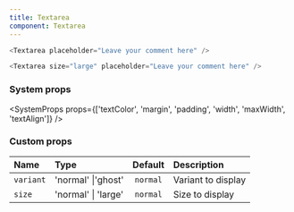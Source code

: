 ```yaml
---
title: Textarea
component: Textarea
---
```


```js live=true
<Textarea placeholder="Leave your comment here" />
```

```js live=true
<Textarea size="large" placeholder="Leave your comment here" />
```

### System props

<SystemProps props={['textColor', 'margin', 'padding', 'width', 'maxWidth', 'textAlign']} />

### Custom props

| Name      | Type                | Default  | Description        |
| :-------- | :------------------ | :------: | :----------------- |
| `variant` | 'normal' \|'ghost'  | `normal` | Variant to display |
| `size`    | 'normal' \| 'large' | `normal` | Size to display    |
